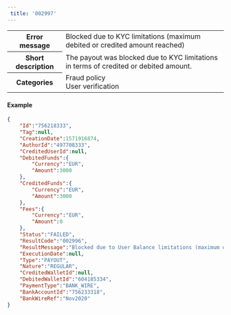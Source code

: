 ---  
 title: '002997'  
---  
  
<table>
    <tbody>
        <tr>
            <th><strong>Error message</strong></th>
            <td>Blocked due to KYC limitations (maximum debited or credited amount reached)</td>
        </tr>
        <tr>
            <th><strong>Short description</strong></th>
            <td>The payout was blocked due to KYC limitations in terms of credited or debited amount.</td>
        </tr>
        <tr>
            <th><strong>Categories</strong></th>
            <td>  
<div class="label">Fraud policy</div>  
<div class="label">User verification</div>
</td>
        </tr>
    </tbody>
</table>  

#### Example  
```json API Response
{
    "Id":"756218333",
    "Tag":null,
    "CreationDate":1571916874,
    "AuthorId":"497708333",
    "CreditedUserId":null,
    "DebitedFunds":{
        "Currency":"EUR",
        "Amount":3000
    },
    "CreditedFunds":{
        "Currency":"EUR",
        "Amount":3000
    },
    "Fees":{
        "Currency":"EUR",
        "Amount":0
    },
    "Status":"FAILED",
    "ResultCode":"002996",
    "ResultMessage":"Blocked due to User Balance limitations (maximum owned amount reached)",
    "ExecutionDate":null,
    "Type":"PAYOUT",
    "Nature":"REGULAR",
    "CreditedWalletId":null,
    "DebitedWalletId":"604185334",
    "PaymentType":"BANK_WIRE",
    "BankAccountId":"756233318",
    "BankWireRef":"Nov2020"
}
```